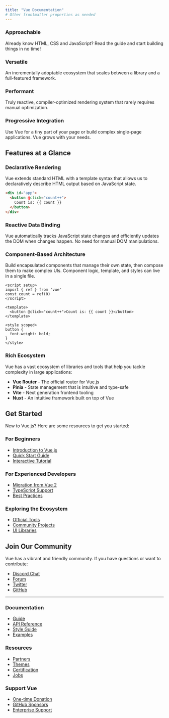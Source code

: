 ```yaml
---
title: "Vue Documentation"
# Other frontmatter properties as needed
---
```


### Approachable

Already know HTML, CSS and JavaScript? Read the guide and start building things in no time!

### Versatile

An incrementally adoptable ecosystem that scales between a library and a full-featured framework.

### Performant

Truly reactive, compiler-optimized rendering system that rarely requires manual optimization.

### Progressive Integration

Use Vue for a tiny part of your page or build complex single-page applications. Vue grows with your needs.

## Features at a Glance

### Declarative Rendering

Vue extends standard HTML with a template syntax that allows us to declaratively describe HTML output based on JavaScript state.

```html
<div id="app">
  <button @click="count++">
    Count is: {{ count }}
  </button>
</div>
```

### Reactive Data Binding

Vue automatically tracks JavaScript state changes and efficiently updates the DOM when changes happen. No need for manual DOM manipulations.

### Component-Based Architecture

Build encapsulated components that manage their own state, then compose them to make complex UIs. Component logic, template, and styles can live in a single file.

```vue
<script setup>
import { ref } from 'vue'
const count = ref(0)
</script>

<template>
  <button @click="count++">Count is: {{ count }}</button>
</template>

<style scoped>
button {
  font-weight: bold;
}
</style>
```

### Rich Ecosystem

Vue has a vast ecosystem of libraries and tools that help you tackle complexity in large applications:

- **Vue Router** - The official router for Vue.js
- **Pinia** - State management that is intuitive and type-safe
- **Vite** - Next generation frontend tooling
- **Nuxt** - An intuitive framework built on top of Vue

## Get Started

New to Vue.js? Here are some resources to get you started:

### For Beginners

- [Introduction to Vue.js](/guide/introduction)
- [Quick Start Guide](/guide/quick-start)
- [Interactive Tutorial](/tutorial/)

### For Experienced Developers

- [Migration from Vue 2](/guide/migration)
- [TypeScript Support](/guide/typescript)
- [Best Practices](/style-guide/)

### Exploring the Ecosystem

- [Official Tools](/ecosystem/official-tools)
- [Community Projects](/ecosystem/community)
- [UI Libraries](/ecosystem/ui-libraries)

## Join Our Community

Vue has a vibrant and friendly community. If you have questions or want to contribute:

- [Discord Chat](https://chat.vuejs.org/)
- [Forum](https://forum.vuejs.org/)
- [Twitter](https://twitter.com/vuejs)
- [GitHub](https://github.com/vuejs)

---

<div class="footer-links">
  <div class="footer-section">
    <h3>Documentation</h3>
    <ul>
      <li><a href="/guide/introduction">Guide</a></li>
      <li><a href="/api/">API Reference</a></li>
      <li><a href="/style-guide/">Style Guide</a></li>
      <li><a href="/examples/">Examples</a></li>
    </ul>
  </div>
  <div class="footer-section">
    <h3>Resources</h3>
    <ul>
      <li><a href="/ecosystem/partners">Partners</a></li>
      <li><a href="/ecosystem/themes">Themes</a></li>
      <li><a href="/certification/">Certification</a></li>
      <li><a href="https://vuejobs.com/">Jobs</a></li>
    </ul>
  </div>
  <div class="footer-section">
    <h3>Support Vue</h3>
    <ul>
      <li><a href="/sponsor/">One-time Donation</a></li>
      <li><a href="https://github.com/sponsors/vuejs">GitHub Sponsors</a></li>
      <li><a href="/enterprise/">Enterprise Support</a></li>
    </ul>
  </div>
</div>

